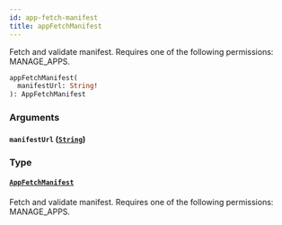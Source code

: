 ```yaml
---
id: app-fetch-manifest
title: appFetchManifest
---
```


Fetch and validate manifest. Requires one of the following permissions: MANAGE_APPS.

```graphql
appFetchManifest(
  manifestUrl: String!
): AppFetchManifest
```

### Arguments

#### `manifestUrl` ([`String`](../../../developer/api-reference/scalars/string))

### Type

#### [`AppFetchManifest`](../../../developer/api-reference/objects/app-fetch-manifest)

Fetch and validate manifest. Requires one of the following permissions: MANAGE_APPS.
